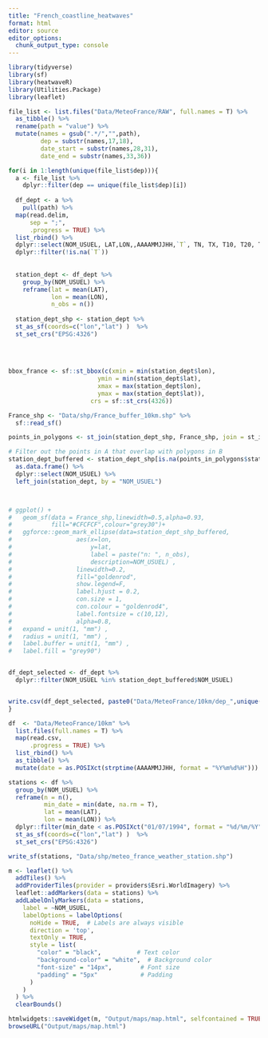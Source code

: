 ```yaml
---
title: "French_coastline_heatwaves"
format: html
editor: source
editor_options: 
  chunk_output_type: console
---
```


```r
library(tidyverse)
library(sf) 
library(heatwaveR)
library(Utilities.Package)
library(leaflet)
```

```r

file_list <- list.files("Data/MeteoFrance/RAW", full.names = T) %>% 
  as_tibble() %>% 
  rename(path = "value") %>% 
  mutate(names = gsub(".*/","",path),
         dep = substr(names,17,18),
         date_start = substr(names,28,31),
         date_end = substr(names,33,36))

```

```r

for(i in 1:length(unique(file_list$dep))){
  a <- file_list %>% 
    dplyr::filter(dep == unique(file_list$dep)[i])
  
  df_dept <- a %>% 
    pull(path) %>% 
  map(read.delim,
      sep = ";",
      .progress = TRUE) %>%
  list_rbind() %>% 
  dplyr::select(NOM_USUEL, LAT,LON,,AAAAMMJJHH,`T`, TN, TX, T10, T20, T50,T100) %>% 
  dplyr::filter(!is.na(`T`))
  
  
  station_dept <- df_dept %>% 
    group_by(NOM_USUEL) %>% 
    reframe(lat = mean(LAT),
            lon = mean(LON),
            n_obs = n())
  
  station_dept_shp <- station_dept %>% 
  st_as_sf(coords=c("lon","lat") )  %>% 
  st_set_crs("EPSG:4326")
  
  
  
  
bbox_france <- sf::st_bbox(c(xmin = min(station_dept$lon),
                         ymin = min(station_dept$lat),
                         xmax = max(station_dept$lon),
                         ymax = max(station_dept$lat)),
                       crs = sf::st_crs(4326)) 

France_shp <- "Data/shp/France_buffer_10km.shp" %>%
  sf::read_sf()

points_in_polygons <- st_join(station_dept_shp, France_shp, join = st_intersects)

# Filter out the points in A that overlap with polygons in B
station_dept_buffered <- station_dept_shp[is.na(points_in_polygons$status), ] %>% 
  as.data.frame() %>% 
  dplyr::select(NOM_USUEL) %>% 
  left_join(station_dept, by = "NOM_USUEL")



# ggplot() +
#   geom_sf(data = France_shp,linewidth=0.5,alpha=0.93,
#           fill="#CFCFCF",colour="grey30")+
#   ggforce::geom_mark_ellipse(data=station_dept_shp_buffered,
#                  aes(x=lon,
#                      y=lat,
#                      label = paste("n: ", n_obs),
#                      description=NOM_USUEL) ,
#                  linewidth=0.2,
#                  fill="goldenrod",
#                  show.legend=F,
#                  label.hjust = 0.2,
#                  con.size = 1,
#                  con.colour = "goldenrod4",
#                  label.fontsize = c(10,12),
#                  alpha=0.8,
#   expand = unit(1, "mm") , 
#   radius = unit(1, "mm") , 
#   label.buffer = unit(1, "mm") ,
#   label.fill = "grey90")


df_dept_selected <- df_dept %>% 
  dplyr::filter(NOM_USUEL %in% station_dept_buffered$NOM_USUEL)


write.csv(df_dept_selected, paste0("Data/MeteoFrance/10km/dep_",unique(file_list$dep)[i],"_",min(a$date_start),"_",max(a$date_end),".csv"), row.names = F)
}

```

```r

df  <- "Data/MeteoFrance/10km" %>% 
  list.files(full.names = T) %>%
  map(read.csv,
      .progress = TRUE) %>%
  list_rbind() %>%
  as_tibble() %>% 
  mutate(date = as.POSIXct(strptime(AAAAMMJJHH, format = "%Y%m%d%H")))

```

```r

stations <- df %>% 
  group_by(NOM_USUEL) %>% 
  reframe(n = n(),
          min_date = min(date, na.rm = T),
          lat = mean(LAT),
          lon = mean(LON)) %>% 
  dplyr::filter(min_date < as.POSIXct("01/07/1994", format = "%d/%m/%Y") & n > (30*365.25*24))%>% 
  st_as_sf(coords=c("lon","lat") )  %>% 
  st_set_crs("EPSG:4326")

write_sf(stations, "Data/shp/meteo_france_weather_station.shp")

m <- leaflet() %>% 
  addTiles() %>% 
  addProviderTiles(provider = providers$Esri.WorldImagery) %>% 
  leaflet::addMarkers(data = stations) %>% 
  addLabelOnlyMarkers(data = stations,
    label = ~NOM_USUEL,
    labelOptions = labelOptions(
      noHide = TRUE,  # Labels are always visible
      direction = 'top',
      textOnly = TRUE,
      style = list(
        "color" = "black",          # Text color
        "background-color" = "white",  # Background color
        "font-size" = "14px",        # Font size
        "padding" = "5px"            # Padding
      )
    )
  ) %>% 
  clearBounds()

htmlwidgets::saveWidget(m, "Output/maps/map.html", selfcontained = TRUE)
browseURL("Output/maps/map.html")

```



